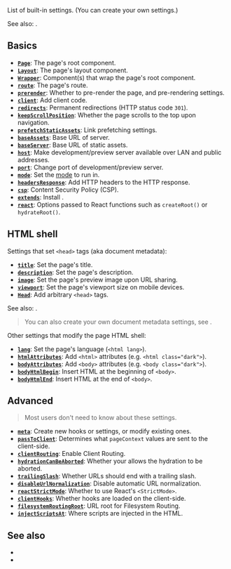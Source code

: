 
List of built-in settings. (You can <Link href="/meta">create your own settings</Link>.)

See also: <Link href="/hooks" />.


## Basics

- [**`Page`**](/Page): The page's root component.
- [**`Layout`**](/Layout): The page's layout component.
- [**`Wrapper`**](/Wrapper): Component(s) that wrap the page's root component.
- [**`route`**](/routing): The page's route.
- [**`prerender`**](/prerender): Whether to <Link href="/pre-rendering">pre-render</Link> the page, and pre-rendering settings.
- [**`client`**](/client): Add client code.
- [**`redirects`**](/redirects): Permanent redirections (HTTP status code `301`).
- [**`keepScrollPosition`**](/keepScrollPosition): Whether the page scrolls to the top upon navigation.
- [**`prefetchStaticAssets`**](/prefetchStaticAssets): Link prefetching settings.
- [**`baseAssets`**](/base-url): Base URL of server.
- [**`baseServer`**](/base-url): Base URL of static assets.
- [**`host`**](/host): Make development/preview server available over LAN and public addresses.
- [**`port`**](/port): Change port of development/preview server.
- [**`mode`**](/mode): Set the [mode](https://vite.dev/guide/env-and-mode.html#modes) to run in.
- [**`headersResponse`**](/headers#response): Add HTTP headers to the HTTP response.
- [**`csp`**](/csp): Content Security Policy (CSP).
- [**`extends`**](/extends): Install <Link href="/extensions" />.
- [**`react`**](/react-setting): Options passed to React functions such as `createRoot()` or `hydrateRoot()`.


## HTML shell

Settings that set `<head>` tags (aka document metadata):

- [**`title`**](/title): Set the page's title.
- [**`description`**](/description): Set the page's description.
- [**`image`**](/image): Set the page's preview image upon URL sharing.
- [**`viewport`**](/viewport): Set the page's viewport size on mobile devices.
- [**`Head`**](/Head): Add arbitrary `<head>` tags.

See also: <Link href="/head-tags" />.

> You can also create your own document metadata settings, see <Link href="/head-tags#custom-settings" />.

Other settings that modify the page HTML shell:

- [**`lang`**](/lang): Set the page's language (`<html lang>`).
- [**`htmlAttributes`**](/htmlAttributes): Add `<html>` attributes (e.g. `<html class="dark">`).
- [**`bodyAttributes`**](/bodyAttributes): Add `<body>` attributes (e.g. `<body class="dark">`).
- [**`bodyHtmlBegin`**](/bodyHtmlBegin): Insert HTML at the beginning of `<body>`.
- [**`bodyHtmlEnd`**](/bodyHtmlEnd): Insert HTML at the end of `<body>`.


## Advanced

> Most users don't need to know about these settings.

- [**`meta`**](/meta): Create new hooks or settings, or modify existing ones.
- [**`passToClient`**](/passToClient): Determines what `pageContext` values are sent to the client-side.
- [**`clientRouting`**](/clientRouting): Enable <Link href="/client-routing">Client Routing</Link>.
- [**`hydrationCanBeAborted`**](/hydrationCanBeAborted): Whether your <Link text="UI framework" href="/ui-frameworks" /> allows the <Link href="/hydration">hydration</Link> to be aborted.
- [**`trailingSlash`**](/url-normalization): Whether URLs should end with a trailing slash.
- [**`disableUrlNormalization`**](/url-normalization): Disable automatic URL normalization.
- [**`reactStrictMode`**](/reactStrictMode): Whether to use React's `<StrictMode>`.
- [**`clientHooks`**](/clientHooks): Whether hooks are loaded on the client-side.
- [**`filesystemRoutingRoot`**](/filesystemRoutingRoot): URL root for <Link href="/filesystem-routing">Filesystem Routing</Link>.
- [**`injectScriptsAt`**](/injectScriptsAt): Where scripts are injected in the HTML.


## See also

 - <Link href="/hooks" />
 - <Link href="/config" />
